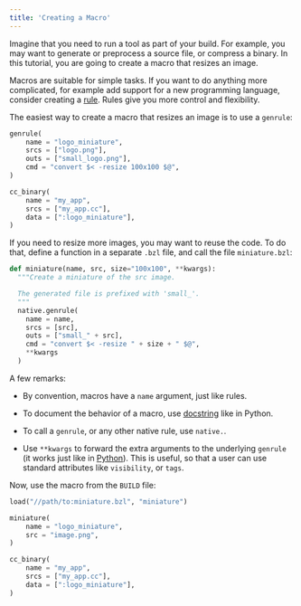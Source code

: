 ```yaml
---
title: 'Creating a Macro'
---
```


Imagine that you need to run a tool as part of your build. For example, you
may want to generate or preprocess a source file, or compress a binary. In this
tutorial, you are going to create a macro that resizes an image.

Macros are suitable for simple tasks. If you want to do anything more
complicated, for example add support for a new programming language, consider
creating a [rule](/versions/7.1.0/extending/rules). Rules give you more control and flexibility.

The easiest way to create a macro that resizes an image is to use a `genrule`:

``` python
genrule(
    name = "logo_miniature",
    srcs = ["logo.png"],
    outs = ["small_logo.png"],
    cmd = "convert $< -resize 100x100 $@",
)

cc_binary(
    name = "my_app",
    srcs = ["my_app.cc"],
    data = [":logo_miniature"],
)
```

If you need to resize more images, you may want to reuse the code. To do that,
define a function in a separate `.bzl` file, and call the file `miniature.bzl`:

``` python
def miniature(name, src, size="100x100", **kwargs):
  """Create a miniature of the src image.

  The generated file is prefixed with 'small_'.
  """
  native.genrule(
    name = name,
    srcs = [src],
    outs = ["small_" + src],
    cmd = "convert $< -resize " + size + " $@",
    **kwargs
  )
```

A few remarks:

* By convention, macros have a `name` argument, just like rules.

* To document the behavior of a macro, use
  [docstring](https://www.python.org/dev/peps/pep-0257/) like in Python.

* To call a `genrule`, or any other native rule, use `native.`.

* Use `**kwargs` to forward the extra arguments to the underlying `genrule`
  (it works just like in [Python](https://docs.python.org/3/tutorial/controlflow.html#keyword-arguments)).
  This is useful, so that a user can use standard attributes like `visibility`,
  or `tags`.

Now, use the macro from the `BUILD` file:

``` python
load("//path/to:miniature.bzl", "miniature")

miniature(
    name = "logo_miniature",
    src = "image.png",
)

cc_binary(
    name = "my_app",
    srcs = ["my_app.cc"],
    data = [":logo_miniature"],
)
```
